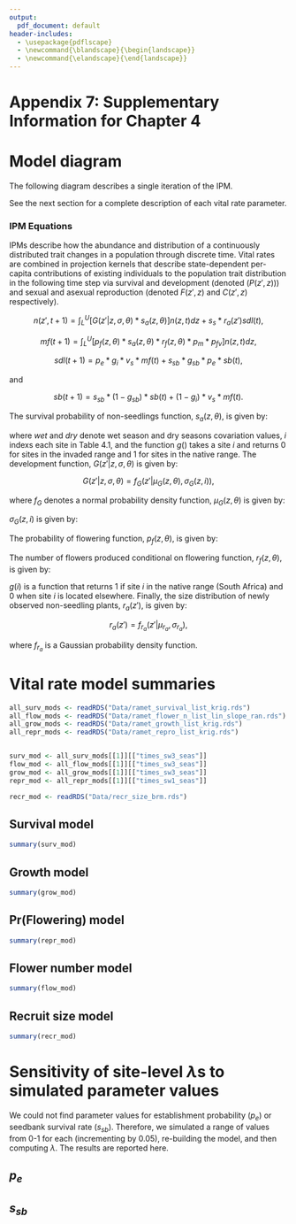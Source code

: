 ```yaml
---
output:
  pdf_document: default
header-includes:
  - \usepackage{pdflscape}
  - \newcommand{\blandscape}{\begin{landscape}}
  - \newcommand{\elandscape}{\end{landscape}}
---
```

\pagenumbering{gobble}

# Appendix 7: Supplementary Information for Chapter 4

# Model diagram

The following diagram describes a single iteration of the IPM.

\includepdf[pages = -, nup = 1, pagecommand = {}]{Figures/time_step_diagram.pdf}

See the next section for a complete description of each vital rate parameter.

### IPM Equations

IPMs describe how the abundance and distribution of a continuously distributed trait changes in a population through discrete time. Vital rates are combined in projection kernels that describe state-dependent per-capita contributions of existing individuals to the population trait distribution in the following time step via survival and development (denoted ($P(z',z)$)) and sexual and asexual reproduction (denoted $F(z',z)$ and $C(z',z)$ respectively).


$$n(z',t+1) = \int_L^U [G(z'|z, \sigma, \theta) * s_a(z,\theta)]n(z,t)dz + s_s * r_a(z')sdl(t), \tag{4.1.1}$$

$$mf(t+1) = \int_L^U [p_f(z,\theta) * s_a(z,\theta) * r_f(z,\theta) * p_m * p_{fv}]n(z,t)dz, \tag{4.1.2}$$

$$sdl(t+1) = p_e * g_i * v_s * mf(t) + s_{sb} * g_{sb} * p_e * sb(t), \tag{4.1.3}$$

and 

$$sb(t+1) = s_{sb} * (1-g_{sb}) * sb(t) + (1-g_i) * v_s * mf(t). \tag{4.1.4}$$

The survival probability of non-seedlings function, $s_a(z, \theta)$, is given by:

```{=latex}
\[Logit(s_a(z, \theta)) = \beta_{0,s,i} + \beta_{s,z} * z + \tag{4.1.5} \]
\[\beta_{s, \theta_t, dry} * \theta_{t, dry, i} + \beta_{s, \theta_t, wet} * \theta_{t, wet, i} + \]
\[\beta_{s, \theta_p, dry} * \theta_{p, dry, i} + \beta_{s, \theta_p, wet} * \theta_{p, wet, i} + \]
\[\beta_{s, \theta_{s3}, dry} * \theta_{s3, dry, i} + \beta_{s, \theta_{s3}, wet} * \theta_{s3, wet, i} + \]
\[\beta_{s, \theta_t \times z, dry} * \theta_{t, dry, i} * z + \beta_{s, \theta_t \times z, wet} * \theta_{t, wet, i} * z + \]
\[\beta_{s, \theta_p \times z, dry} * \theta_{p, dry, i} * z + \beta_{s, \theta_p \times z, wet} * \theta_{p, wet, i} * z + \]
\[\beta_{s, \theta_{s3} \times z, dry} * \theta_{s3, dry, i} * z + \beta_{s, \theta_{s3} \times z, wet} * \theta_{s3, wet, i} * z + \] 
\[\beta_{s, native} * g(i) + \beta_{s, i}]

```


where $wet$ and $dry$ denote wet season and dry seasons covariation values, $i$ indexs each site in Table 4.1, and the function $g()$ takes a site $i$ and returns 0 for sites in the invaded range and 1 for sites in the native range. The development function, $G(z'|z, \sigma, \theta)$ is given by:

$$G(z'|z, \sigma, \theta) = f_G(z'|\mu_G(z, \theta), \sigma_G(z, i)), \tag{4.1.6}$$

where $f_G$ denotes a normal probability density function, $\mu_G(z,\theta)$ is given by:

```{=latex}

\[\mu_G(z, \theta) = \beta_{0,G,i} + \tag{4.1.7} \]
\[\beta_{G, \theta_t, dry} * \theta_{t, dry, i} + \beta_{G, \theta_t, wet} * \theta_{t, wet, i} + \]
\[\beta_{G, \theta_p, dry} * \theta_{p, dry, i} + \beta_{G, \theta_p, wet} * \theta_{p, wet, i} + \]
\[\beta_{G, \theta_{s3}, dry} * \theta_{s3, dry, i} + \beta_{G, \theta_{s3}, wet} * \theta_{s3, wet, i} + \]
\[\beta_{G, \theta_t \times z, dry} * \theta_{t, dry, i} * z + \beta_{G, \theta_t \times z, wet} * \theta_{t, wet, i} * z + \]
\[\beta_{G, \theta_p \times z, dry} * \theta_{p, dry, i} * z + \beta_{G, \theta_p \times z, wet} * \theta_{p, wet, i} * z + \]
\[\beta_{G, \theta_{s3} \times z, dry} * \theta_{s3, dry, i} * z + \beta_{G, \theta_{s3} \times z, wet} * \theta_{s3, wet, i} * z,\]
\[\beta_{G, native} * g(i) + \beta_{G, i}]
```

$\sigma_G(z, i)$ is given by:

```{=latex}
\[\sigma_G(z, \theta) = \beta_{0, \sigma_G, i} + \tag{4.1.8} \]
\[\beta_{\sigma_G, \theta_t, dry} * \theta_{t, dry, i} + \beta_{\sigma_G, \theta_t, wet} * \theta_{t, wet, i} + \]
\[\beta_{\sigma_G, \theta_p, dry} * \theta_{p, dry, i} + \beta_{\sigma_G, \theta_p, wet} * \theta_{p, wet, i} + \]
\[\beta_{\sigma_G, \theta_{s3}, dry} * \theta_{s3, dry, i} + \beta_{\sigma_G, \theta_{s3}, wet} * \theta_{s3, wet, i} + \]
\[\beta_{\sigma_G, native} * g(i) + \beta_{\sigma_G, i}]

```

The probability of flowering function, $p_f(z,\theta)$, is given by: 

```{=latex}

\[Logit(p_f(z, \theta)) = \beta_{0, p_f, i} + \beta_{z, p_f} * z \tag{4.1.9} +\]
\[\beta_{p_f, \theta_t, dry} * \theta_{t, dry, i} + \beta_{p_f, \theta_t, wet} * \theta_{t, wet, i} + \]
\[\beta_{p_f, \theta_p, dry} * \theta_{p, dry, i} + \beta_{p_f, \theta_p, wet} * \theta_{p, wet, i} + \]
\[\beta_{p_f, \theta_{s1}, dry} * \theta_{s1, dry, i} + \beta_{p_f, \theta_{s1}, wet} * \theta_{s1, wet, i} + \]
\[\beta_{p_f, \theta_t \times z, dry} * \theta_{t, dry, i} * z + \beta_{p_f, \theta_t \times z, wet} * \theta_{t, wet, i} * z + \]
\[\beta_{p_f, \theta_p \times z, dry} * \theta_{p, dry, i} * z + \beta_{p_f, \theta_p \times z, wet} * \theta_{p, wet, i} * z + \]
\[\beta_{p_f, \theta_{s1} \times z, dry} * \theta_{s1, dry, i} * z + \beta_{p_f, \theta_{s1} \times z, wet} * \theta_{s1, wet, i} * z,\]
\[\beta_{p_f, native} * g(i) + \beta_{p_f, native \times z} * g(i) * z + \beta_{p_f, i}]

```

The number of flowers produced conditional on flowering function, $r_f(z,\theta)$, is given by: 

```{=latex}

\[Log(r_f(z, \theta)) = \beta_{0, r_f, i} + \beta_{z, r_f} * z + \tag{4.1.10} \]
\[\beta_{r_f, \theta_t, mean} * \theta_{t, mean, i} + \beta_{r_f, \theta_t, seas} * \theta_{t, seas, i} +  \] 
\[\beta_{r_f, \theta_p, total} * \theta_{p, total, i} + \beta_{r_f, \theta_p, seas} * \theta_{p, seas, i} + \]
\[\beta_{r_f, \theta_{s3}, mean} * \theta_{s3, mean, i} + \beta_{r_f, \theta_{s3}, seas} * \theta_{s3, seas, i} + \]
\[\beta_{r_f, \theta_t \times z, mean} + \theta_{t, mean, i} * z + \beta_{r_f, \theta_t \times z, seas} * \theta_{t, seas, i} * z + \]
\[\beta_{r_f, \theta_p \times z, total} + \theta_{p, total, i} * z + \beta_{r_f, \theta_p \times z, seas} * \theta_{p, seas, i} * z + \]
\[\beta_{r_f, \theta_{s3} \times z, mean} + \theta_{s3, mean, i} * z + \beta_{r_f, \theta_s3 \times z, seas} * \theta_{s3, seas, i} * z + \]
\[\beta_{r_f, native} * g(i) + \beta_{r_f, native \times z} * g(i) * z.\]

```

$g(i)$ is a function that returns 1 if site $i$ in the native range (South Africa) and 0 when site $i$ is located elsewhere.  Finally, the size distribution of newly observed non-seedling plants, $r_a(z')$, is given by:

$$r_a(z') = f_{r_a}(z'| \mu_{r_a}, \sigma_{r_a}), \tag{4.1.11}$$

where $f_{r_a}$ is a Gaussian probability density function.

# Vital rate model summaries

```r

all_surv_mods <- readRDS("Data/ramet_survival_list_krig.rds")
all_flow_mods <- readRDS("Data/ramet_flower_n_list_lin_slope_ran.rds")
all_grow_mods <- readRDS("Data/ramet_growth_list_krig.rds")
all_repr_mods <- readRDS("Data/ramet_repro_list_krig.rds")


surv_mod <- all_surv_mods[[1]][["times_sw3_seas"]]
flow_mod <- all_flow_mods[[1]][["times_sw3_seas"]]
grow_mod <- all_grow_mods[[1]][["times_sw3_seas"]]
repr_mod <- all_repr_mods[[1]][["times_sw1_seas"]]

recr_mod <- readRDS("Data/recr_size_brm.rds")


```

\newpage
\blandscape

## Survival model

```r

summary(surv_mod)

```

## Growth model

```r

summary(grow_mod)

```

## Pr(Flowering) model

```r

summary(repr_mod)

```

## Flower number model

```r

summary(flow_mod)

```

## Recruit size model

```r

summary(recr_mod)

```

\elandscape
\newpage

# Sensitivity of site-level $\lambda$s to simulated parameter values

We could not find parameter values for establishment probability ($p_e$) or seedbank survival rate ($s_{sb}$). Therefore, we simulated a range of values  from 0-1 for each (incrementing by 0.05), re-building the model, and then computing $\lambda$. The results are reported here.

## $p_e$

\includepdf[pages = -, nup = 1, pagecommand = {}]{Figures/p_e_sensitivity_plot_prob_resamp.pdf}
\newpage

## $s_{sb}$

\includepdf[pages = -, nup = 1, pagecommand = {}]{Figures/s_sb_sensitivity_plot_prob_resamp.pdf}

